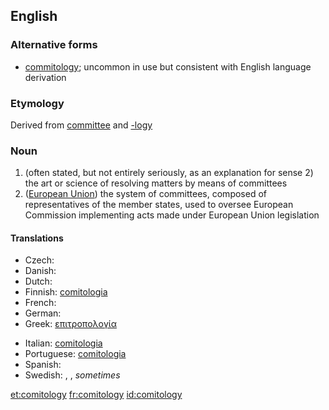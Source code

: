 ==English==

===Alternative forms===
* [[commitology]]; uncommon in use but consistent with English language derivation

===Etymology===
Derived from [[committee]] and [[-logy]]

===Noun===
{{en-noun|comitologies}}

# (often stated, but not entirely seriously, as an explanation for sense 2) the art or science of resolving matters by means of committees
# ([[European Union]]) the system of committees, composed of representatives of the member states, used to oversee European Commission implementing acts made under European Union legislation

====Translations====
{{trans-top|art of resolving issues by committees}}
* Czech: {{t-|cs|komitologie|f}}
* Danish: {{t-|da|komitologi}}
* Dutch: {{t-|nl|comitologie}}
* Finnish: [[comitologia]]
* French: {{t+|fr|comitologie|f}}
* German: {{t+|de|Komitologie}}
* Greek: [[επιτροπολογία]]
{{trans-mid}}
* Italian: [[comitologia]] {{f}}
* Portuguese: [[comitologia]]
* Spanish: {{t-|es|comitología}}
* Swedish: {{t-|sv|kommittéförfarande}}, {{t-|sv|kommittésystem}}, ''sometimes'' {{t-|sv|kommittébestämmelser}} {{qualifier|"kommittologi" should not be used, [http://www.regeringen.se/sb/d/2729#K say Swedish government's translators]}}
{{trans-bottom}}

[[et:comitology]]
[[fr:comitology]]
[[id:comitology]]